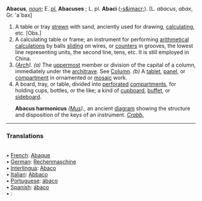 '''Abacus''', ''[[noun (part of speech)|noun]]''; E. ''[[pl. (source)|pl.]]'' '''Abacuses''' ; L. pl. '''Abaci''' ([[-s&imacr]];). [L. ''abacus'', ''abax'', Gr. 'a`bax]

<ol>
<li>A table or tray [[strewn]] with sand, anciently used for drawing, [[calculating]], etc. [Obs.]

<li> A calculating table or frame; an instrument for performing [[arithmetical]] [[calculations]] by balls [[sliding]] on wires, or [[counters]] in grooves, the lowest line representing units, the second line, tens, etc. It is still employed in China.

<li> ''([[Arch (subject)|Arch]]).'' ''(a)'' The [[uppermost]] member or division of the capital of a column, immediately under the [[architrave]]. See [[Column]]. ''(b)'' A [[tablet]], [[panel]], or [[compartment]] in ornamented or [[mosaic]] work.

<li> A board, tray, or table, divided into [[perforated]] [[compartments]], for holding cups, bottles, or the like; a kind of [[cupboard]], [[buffet]], or [[sideboard]].

'''Abacus harmonicus''' ''([[Mus (subject)|Mus]]).'', an ancient [[diagram]] showing the structure and disposition of the keys of an instrument. ''[[Crabb. (source)|Crabb.]]''
</ol>
----
<P><H3>Translations</H3><BR>• [[French]]: [[Abaque]]<BR>• [[German]]: [[Rechenmaschine]]<BR>• [[Interlingua]]: [[Abaco]]<BR>• [[Italian]]: [[Abbaco]]<BR>• [[Portuguese]]: [[ ábaco]]<BR>• [[Spanish]]: [[ ábaco]]<BR>• [[]]: [[]]